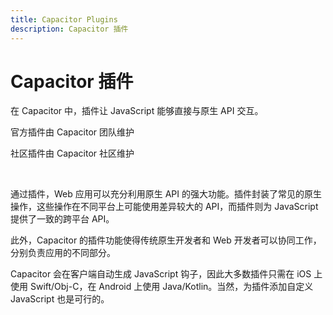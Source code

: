 ```yaml
---
title: Capacitor Plugins
description: Capacitor 插件
---
```



# Capacitor 插件

在 Capacitor 中，插件让 JavaScript 能够直接与原生 API 交互。

<DocCardList>
  <DocCard header="官方插件" img="/img/v6/docs/capacitor-card.png" href="/apis">
    <p>官方插件由 Capacitor 团队维护</p>
  </DocCard>
  <DocCard header="社区插件" img="/img/v6/docs/community-card.png" href="/plugins/community">
    <p>社区插件由 Capacitor 社区维护</p>
  </DocCard>
</DocCardList>

<br />

通过插件，Web 应用可以充分利用原生 API 的强大功能。插件封装了常见的原生操作，这些操作在不同平台上可能使用差异较大的 API，而插件则为 JavaScript 提供了一致的跨平台 API。

此外，Capacitor 的插件功能使得传统原生开发者和 Web 开发者可以协同工作，分别负责应用的不同部分。

Capacitor 会在客户端自动生成 JavaScript 钩子，因此大多数插件只需在 iOS 上使用 Swift/Obj-C，在 Android 上使用 Java/Kotlin。当然，为插件添加自定义 JavaScript 也是可行的。